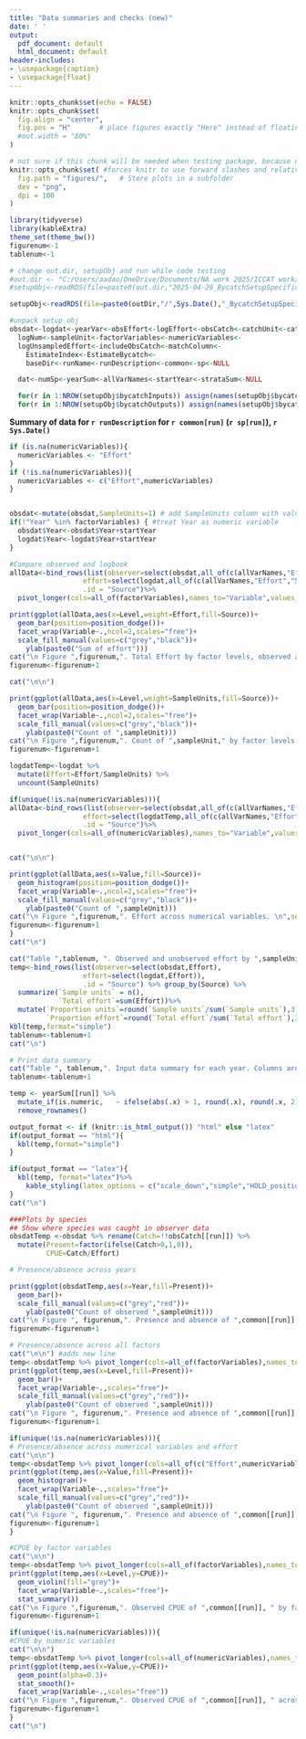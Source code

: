 ```yaml
---
title: "Data summaries and checks (new)"
date: ' '
output:
  pdf_document: default
  html_document: default
header-includes:
- \usepackage{caption}
- \usepackage{float}
---
```


```r
knitr::opts_chunk$set(echo = FALSE)
knitr::opts_chunk$set(
  fig.align = "center",
  fig.pos = "H"       # place figures exactly "Here" instead of floating
  #out.width = "80%"
)

# not sure if this chunk will be needed when testing package, because not be using a path locating this markdown file
knitr::opts_chunk$set( #forces knitr to use forward slashes and relative paths for figure output when rendering in pdf
  fig.path = "figures/",   # Store plots in a subfolder
  dev = "png",
  dpi = 100
)
```

```r
library(tidyverse)
library(kableExtra)
theme_set(theme_bw())
figurenum<-1
tablenum<-1
```

```r
# change out.dir, setupObj and run while code testing
#out.dir <- "C:/Users/aadao/OneDrive/Documents/NA work 2025/ICCAT work/Tool improvements project/Output SimulatedExample_newdatasetupfunction/"
#setupObj<-readRDS(file=paste0(out.dir,"2025-04-29_BycatchSetupSpecification.rds"))

setupObj<-readRDS(file=paste0(outDir,"/",Sys.Date(),"_BycatchSetupSpecification.rds"))

#unpack setup obj
obsdat<-logdat<-yearVar<-obsEffort<-logEffort<-obsCatch<-catchUnit<-catchType<-
  logNum<-sampleUnit<-factorVariables<-numericVariables<-
  logUnsampledEffort<-includeObsCatch<-matchColumn<-
    EstimateIndex<-EstimateBycatch<-
    baseDir<-runName<-runDescription<-common<-sp<-NULL

  dat<-numSp<-yearSum<-allVarNames<-startYear<-strataSum<-NULL

  for(r in 1:NROW(setupObj$bycatchInputs)) assign(names(setupObj$bycatchInputs)[r], setupObj$bycatchInputs[[r]]) #assign values of bycatchInputs to each element
  for(r in 1:NROW(setupObj$bycatchOutputs)) assign(names(setupObj$bycatchOutputs)[r],setupObj$bycatchOutputs[[r]])

```

**Summary of data for `r runDescription` for  `r common[run]` (`r sp[run]`), `r Sys.Date()` **

```r
if (is.na(numericVariables)){
  numericVariables <- "Effort"
}
if (!is.na(numericVariables)){
  numericVariables <- c("Effort",numericVariables)
}


obsdat<-mutate(obsdat,SampleUnits=1) # add SampleUnits column with value set to 1 for every row
if(!"Year" %in% factorVariables) { #treat Year as numeric variable
  obsdat$Year<-obsdat$Year+startYear
  logdat$Year<-logdat$Year+startYear
}

#Compare observed and logbook  
allData<-bind_rows(list(observer=select(obsdat,all_of(c(allVarNames,"Effort","SampleUnits"))),
                  effort=select(logdat,all_of(c(allVarNames,"Effort","SampleUnits")))), #allVarNames need to be the same in obsdat and logdat?
                  .id = "Source")%>%
  pivot_longer(cols=all_of(factorVariables),names_to="Variable",values_to = "Level") 

print(ggplot(allData,aes(x=Level,weight=Effort,fill=Source))+
  geom_bar(position=position_dodge())+
  facet_wrap(Variable~.,ncol=2,scales="free")+
  scale_fill_manual(values=c("grey","black"))+
    ylab(paste0("Sum of effort")))
cat("\n Figure ",figurenum,". Total Effort by factor levels, observed and total. \n",sep="")
figurenum<-figurenum+1

cat("\n\n")

print(ggplot(allData,aes(x=Level,weight=SampleUnits,fill=Source))+
  geom_bar(position=position_dodge())+
  facet_wrap(Variable~.,ncol=2,scales="free")+
  scale_fill_manual(values=c("grey","black"))+
    ylab(paste0("Count of ",sampleUnit)))
cat("\n Figure ",figurenum,". Count of ",sampleUnit," by factor levels, observed and total. \n",sep="")
figurenum<-figurenum+1

logdatTemp<-logdat %>%
  mutate(Effort=Effort/SampleUnits) %>%
  uncount(SampleUnits)

if(unique(!is.na(numericVariables))){
allData<-bind_rows(list(observer=select(obsdat,all_of(c(allVarNames,"Effort"))),
                  effort=select(logdatTemp,all_of(c(allVarNames,"Effort")))),
                  .id = "Source")%>%
  pivot_longer(cols=all_of(numericVariables),names_to="Variable",values_to = "Value")


cat("\n\n")

print(ggplot(allData,aes(x=Value,fill=Source))+
  geom_histogram(position=position_dodge())+
  facet_wrap(Variable~.,ncol=2,scales="free")+
  scale_fill_manual(values=c("grey","black"))+
    ylab(paste0("Count of ",sampleUnit)))
cat("\n Figure ",figurenum,". Effort across numerical variables. \n",sep="")
figurenum<-figurenum+1
}
cat("\n")

```


\vspace{1cm}

```r
cat("Table ",tablenum, ". Observed and unobserved effort by ",sampleUnit,"", sep="")
temp<-bind_rows(list(observer=select(obsdat,Effort),
                  effort=select(logdat,Effort)),
                  .id = "Source") %>% group_by(Source) %>%
  summarize(`Sample units` = n(),
            `Total effort`=sum(Effort))%>%
  mutate(`Proportion units`=round(`Sample units`/sum(`Sample units`),3),
         `Proportion effort`=round(`Total effort`/sum(`Total effort`),3)) 
kbl(temp,format="simple")
tablenum<-tablenum+1
cat("\n")
```

\newpage

```r
# Print data summary
cat("Table ", tablenum,". Input data summary for each year. Columns are: Year, logbook effort (Eff), logbook sample units (Units), observed catch (OCat), observed effort (OEff), observed sample units (OUnit; ",sampleUnit,"), mean catch per unit effort (CPUE), standard error of CPUE (CPse), count of outliers (Out), number of sample units with positive observations (Pos), standard deviation of observed catch (OCatS), standard deviation of observed effort (OEffS), covariance (Cov), fraction of positive observations (PFrac), fraction of effort observed (EFrac), fraction of sample units observed (UFrac), estimated catch using ratio estimator (Cat), standard error of estimated catch (Cse)", sep="")
tablenum<-tablenum+1

temp <- yearSum[[run]] %>%
  mutate_if(is.numeric,   ~ ifelse(abs(.x) > 1, round(.x), round(.x, 2))) %>%
  remove_rownames()

output_format <- if (knitr::is_html_output()) "html" else "latex"
if(output_format == "html"){
  kbl(temp,format="simple")
}

if(output_format == "latex"){
  kbl(temp, format="latex")%>%
    kable_styling(latex_options = c("scale_down","simple","HOLD_position"))
}
cat("\n")

```

\newpage

```r
###Plots by species
## Show where species was caught in observer data
obsdatTemp <-obsdat %>% rename(Catch=!!obsCatch[[run]]) %>%
  mutate(Present=factor(ifelse(Catch>0,1,0)),
         CPUE=Catch/Effort)

# Presence/absence across years

print(ggplot(obsdatTemp,aes(x=Year,fill=Present))+
  geom_bar()+
  scale_fill_manual(values=c("grey","red"))+
    ylab(paste0("Count of observed ",sampleUnit)))
cat("\n Figure ", figurenum,". Presence and absence of ",common[[run]], " in each year. \n",sep="")
figurenum<-figurenum+1

# Presence/absence across all factors
cat("\n\n") #adds new line
temp<-obsdatTemp %>% pivot_longer(cols=all_of(factorVariables),names_to="Variable",values_to = "Level") 
print(ggplot(temp,aes(x=Level,fill=Present))+
  geom_bar()+
  facet_wrap(Variable~.,scales="free")+
  scale_fill_manual(values=c("grey","red"))+
    ylab(paste0("Count of observed ",sampleUnit)))
cat("\n Figure ", figurenum,". Presence and absence of ",common[[run]], " across factor variables. \n",sep="")
figurenum<-figurenum+1

if(unique(!is.na(numericVariables))){
# Presence/absence across numerical variables and effort
cat("\n\n")
temp<-obsdatTemp %>% pivot_longer(cols=all_of(c("Effort",numericVariables)),names_to="Variable",values_to = "Value") 
print(ggplot(temp,aes(x=Value,fill=Present))+
  geom_histogram()+
  facet_wrap(Variable~.,scales="free")+
  scale_fill_manual(values=c("grey","red"))+
    ylab(paste0("Count of observed ",sampleUnit)))
cat("\n Figure ", figurenum,". Presence and absence of ",common[[run]], " across numerical variables. \n",sep="")
figurenum<-figurenum+1
}

#CPUE by factor variables
cat("\n\n")
temp<-obsdatTemp %>% pivot_longer(cols=all_of(factorVariables),names_to="Variable",values_to = "Level") 
print(ggplot(temp,aes(x=Level,y=CPUE))+
  geom_violin(fill="grey")+
  facet_wrap(Variable~.,scales="free")+
  stat_summary())
cat("\n Figure ",figurenum,". Observed CPUE of ",common[[run]], " by factor levels.\n",sep="")
figurenum<-figurenum+1

if(unique(!is.na(numericVariables))){
#CPUE by numeric variables
cat("\n\n")
temp<-obsdatTemp %>% pivot_longer(cols=all_of(numericVariables),names_to="Variable",values_to = "Value") 
print(ggplot(temp,aes(x=Value,y=CPUE))+
  geom_point(alpha=0.3)+
  stat_smooth()+
  facet_wrap(Variable~.,scales="free"))
cat("\n Figure ",figurenum,". Observed CPUE of ",common[[run]], " across numerical variables. \n",sep="")
figurenum<-figurenum+1
}
cat("\n")

```






